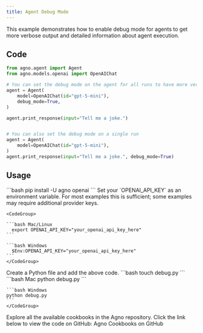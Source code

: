 ```yaml
---
title: Agent Debug Mode
---
```


This example demonstrates how to enable debug mode for agents to get more verbose output and detailed information about agent execution.

## Code

```python debug.py
from agno.agent import Agent
from agno.models.openai import OpenAIChat

# You can set the debug mode on the agent for all runs to have more verbose output
agent = Agent(
    model=OpenAIChat(id="gpt-5-mini"),
    debug_mode=True,
)

agent.print_response(input="Tell me a joke.")


# You can also set the debug mode on a single run
agent = Agent(
    model=OpenAIChat(id="gpt-5-mini"),
)
agent.print_response(input="Tell me a joke.", debug_mode=True)
```

## Usage

<Steps>
  <Snippet file="create-venv-step.mdx" />

  <Step title="Install libraries">
    ```bash
    pip install -U agno openai
    ```
  </Step>
  <Step title="Export your OpenAI API key">
    Set your `OPENAI_API_KEY` as an environment variable. For most examples this is sufficient; some examples may require additional provider keys.

    <CodeGroup>

    ```bash Mac/Linux
      export OPENAI_API_KEY="your_openai_api_key_here"
    ```

    ```bash Windows
      $Env:OPENAI_API_KEY="your_openai_api_key_here"
    ```
    </CodeGroup> 
  </Step>

  <Step title="Create a Python file">
    Create a Python file and add the above code.
    ```bash
    touch debug.py
    ```
  </Step>

  <Step title="Run Agent">
    <CodeGroup>
    ```bash Mac
    python debug.py
    ```
    
    ```bash Windows
    python debug.py
    ```
    </CodeGroup>
  </Step>

  <Step title="Find All Cookbooks">
  Explore all the available cookbooks in the Agno repository. Click the link below to view the code on GitHub:

  <Link href="https://github.com/agno-agi/agno/tree/main/cookbook" target="_blank">
    Agno Cookbooks on GitHub
  </Link>
</Step>
</Steps>
